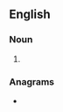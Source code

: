 ==English==

===Noun===
{{head|en|noun form}}

# {{plural of|yiffer|lang=en}}

===Anagrams===
* {{anagrams|en|a=effirsy|Riffeys}}
